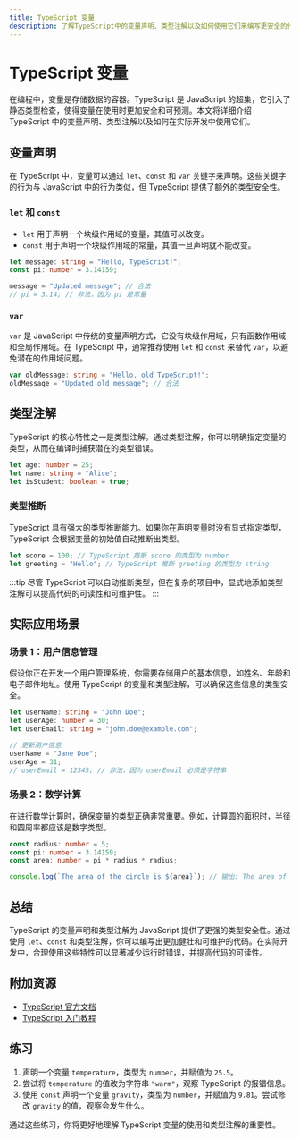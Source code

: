 ```yaml
---
title: TypeScript 变量
description: 了解TypeScript中的变量声明、类型注解以及如何使用它们来编写更安全的代码。
---
```


# TypeScript 变量

在编程中，变量是存储数据的容器。TypeScript 是 JavaScript 的超集，它引入了静态类型检查，使得变量在使用时更加安全和可预测。本文将详细介绍 TypeScript 中的变量声明、类型注解以及如何在实际开发中使用它们。

## 变量声明

在 TypeScript 中，变量可以通过 `let`、`const` 和 `var` 关键字来声明。这些关键字的行为与 JavaScript 中的行为类似，但 TypeScript 提供了额外的类型安全性。

### `let` 和 `const`

- `let` 用于声明一个块级作用域的变量，其值可以改变。
- `const` 用于声明一个块级作用域的常量，其值一旦声明就不能改变。

```typescript
let message: string = "Hello, TypeScript!";
const pi: number = 3.14159;

message = "Updated message"; // 合法
// pi = 3.14; // 非法，因为 pi 是常量
```

### `var`

`var` 是 JavaScript 中传统的变量声明方式，它没有块级作用域，只有函数作用域和全局作用域。在 TypeScript 中，通常推荐使用 `let` 和 `const` 来替代 `var`，以避免潜在的作用域问题。

```typescript
var oldMessage: string = "Hello, old TypeScript!";
oldMessage = "Updated old message"; // 合法
```

## 类型注解

TypeScript 的核心特性之一是类型注解。通过类型注解，你可以明确指定变量的类型，从而在编译时捕获潜在的类型错误。

```typescript
let age: number = 25;
let name: string = "Alice";
let isStudent: boolean = true;
```

### 类型推断

TypeScript 具有强大的类型推断能力。如果你在声明变量时没有显式指定类型，TypeScript 会根据变量的初始值自动推断出类型。

```typescript
let score = 100; // TypeScript 推断 score 的类型为 number
let greeting = "Hello"; // TypeScript 推断 greeting 的类型为 string
```

:::tip
尽管 TypeScript 可以自动推断类型，但在复杂的项目中，显式地添加类型注解可以提高代码的可读性和可维护性。
:::

## 实际应用场景

### 场景 1：用户信息管理

假设你正在开发一个用户管理系统，你需要存储用户的基本信息，如姓名、年龄和电子邮件地址。使用 TypeScript 的变量和类型注解，可以确保这些信息的类型安全。

```typescript
let userName: string = "John Doe";
let userAge: number = 30;
let userEmail: string = "john.doe@example.com";

// 更新用户信息
userName = "Jane Doe";
userAge = 31;
// userEmail = 12345; // 非法，因为 userEmail 必须是字符串
```

### 场景 2：数学计算

在进行数学计算时，确保变量的类型正确非常重要。例如，计算圆的面积时，半径和圆周率都应该是数字类型。

```typescript
const radius: number = 5;
const pi: number = 3.14159;
const area: number = pi * radius * radius;

console.log(`The area of the circle is ${area}`); // 输出: The area of the circle is 78.53975
```

## 总结

TypeScript 的变量声明和类型注解为 JavaScript 提供了更强的类型安全性。通过使用 `let`、`const` 和类型注解，你可以编写出更加健壮和可维护的代码。在实际开发中，合理使用这些特性可以显著减少运行时错误，并提高代码的可读性。

## 附加资源

- [TypeScript 官方文档](https://www.typescriptlang.org/docs/)
- [TypeScript 入门教程](https://www.typescriptlang.org/docs/handbook/typescript-in-5-minutes.html)

## 练习

1. 声明一个变量 `temperature`，类型为 `number`，并赋值为 `25.5`。
2. 尝试将 `temperature` 的值改为字符串 `"warm"`，观察 TypeScript 的报错信息。
3. 使用 `const` 声明一个变量 `gravity`，类型为 `number`，并赋值为 `9.81`。尝试修改 `gravity` 的值，观察会发生什么。

通过这些练习，你将更好地理解 TypeScript 变量的使用和类型注解的重要性。